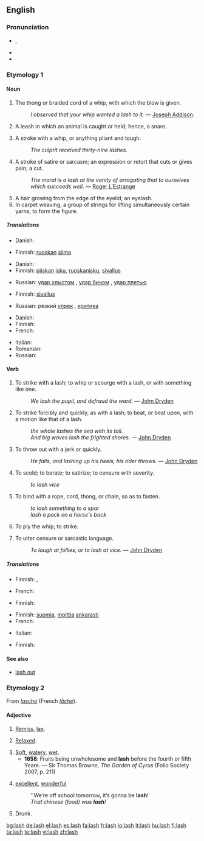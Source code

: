 {{wikipedia|dab=lash}}
==English==

===Pronunciation===
* {{a|UK|US}} {{IPA|/læʃ/}}, {{SAMPA|/l{S/}}
* {{audio|en-us-lash.ogg|Audio (US)}}
* {{rhymes|æʃ}}

===Etymology 1===
{{etystub}}

====Noun====
{{en-noun|es}}

# The thong or braided cord of a whip, with which the blow is given.
#: ''I observed that your whip wanted a lash to it.'' &mdash; [[w:Joseph Addison|Joseph Addison]].
# {{obsolete}} A leash in which an animal is caught or held; hence, a snare.
# A stroke with a whip, or anything pliant and tough.
#: ''The culprit received thirty-nine lashes.''
# A stroke of satire or sarcasm; an expression or retort that cuts or gives pain; a cut.
#: ''The moral is a lash at the vanity of arrogating that to ourselves which succeeds well.'' &mdash; [[w:Roger L'Estrange|Roger L'Estrange]]
# A hair growing from the edge of the eyelid; an eyelash.
# In carpet weaving, a group of strings for lifting simultaneously certain yarns, to form the figure.

=====Translations=====
{{trans-top|thong of a whip}}
* Danish: {{t|da|piskesnert|c}}
{{trans-mid}}
* Finnish: [[ruoskan]] [[siima]]
{{trans-bottom}}

{{trans-top|obsolete: a snare}}
{{trans-mid}}
{{trans-bottom}}

{{trans-top|stroke with a whip}}
* Danish: {{t|da|piskeslag|n}}
* Finnish: [[piiskan]] [[isku]], [[ruoskanisku]], [[sivallus]]
{{trans-mid}}
* Russian: [[удар хлыстом]] {{m}}, [[удар бичом]] {{m}}, [[удар плетью]] {{m}}
{{trans-bottom}}

{{trans-top|stroke of satire or sarcasm}}
* Finnish: [[sivallus]]
{{trans-mid}}
* Russian: резкий [[упрек]] {{m}}, [[критика]] {{f}}
{{trans-bottom}}

{{trans-top|hair growing from the eyelid}}
* Danish: {{t|da|øjenvippe|c}}
* Finnish: {{t+|fi|ripsi}}
* French: {{t+|fr|cil|m}}
{{trans-mid}}
* Italian: {{t+|it|ciglio|m}}
* Romanian: {{t|ro|geană|f}}
* Russian: {{t+|ru|ресница|f|sc=Cyrl}}
{{trans-bottom}}

{{trans-top|group of strings for lifting certain yarns}}
{{trans-mid}}
{{trans-bottom}}

====Verb====
{{en-verb|lash|es}}

# {{transitive}} To strike with a lash; to whip or scourge with a lash, or with something like one.
#: ''We lash the pupil, and defraud the ward.'' &mdash; [[w:John Dryden|John Dryden]]
# {{transitive}} To strike forcibly and quickly, as with a lash; to beat, or beat upon, with a motion like that of a lash.
#: ''the whale lashes the sea with its tail.''
#: ''And big waves lash the frighted shores.'' &mdash; [[w:John Dryden|John Dryden]]
# {{transitive}} To throw out with a jerk or quickly.
#: ''He falls, and lashing up his heels, his rider throws.'' &mdash; [[w:John Dryden|John Dryden]]
# {{transitive}} To scold; to berate; to satirize; to censure with severity.
#: ''to lash vice''
# {{transitive}} To bind with a rope, cord, thong, or chain, so as to fasten.
#: ''to lash something to a spar''
#: ''lash a pack on a horse's back''
# {{intransitive}} To ply the whip; to strike.
# {{intransitive}} To utter censure or sarcastic language.
#: ''To laugh at follies, or to lash at vice.'' &mdash; [[w:John Dryden|John Dryden]]

=====Translations=====
{{trans-top|strike with a lash}}
* Finnish: {{t-|fi|ruoskia}}, {{t+|fi|piiskata}}
{{trans-mid}}
* French: {{t+|fr|fouetter}}
{{trans-bottom}}

{{trans-top|strike forcibly, beat as if with a lash}}
* Finnish: {{t+|fi|piiskata}}
{{trans-mid}}
{{trans-bottom}}

{{trans-top|throw out with a jerk}}
{{trans-mid}}
{{trans-bottom}}

{{trans-top|scold}}
* Finnish: [[suomia]], [[moittia]] [[ankarasti]]
* French: {{t+|fr|gronder}}
{{trans-mid}}
* Italian: {{t+|it|rimproverare}}
{{trans-bottom}}

{{trans-top|bind with a rope}}
* Finnish: {{t+|fi|sitoa}}
{{trans-mid}}
{{trans-bottom}}

{{trans-top|ply the whip}}
{{trans-mid}}
{{trans-bottom}}

{{trans-top|utter censure}}
{{trans-mid}}
{{trans-bottom}}

====See also====
* [[lash out]]

===Etymology 2===
From {{etyl|fro}} ''[[lasche]]'' (French ''[[lâche]]'').

====Adjective====
{{en-adj}}

# {{obsolete}} [[remiss|Remiss]], [[lax]].
# {{obsolete}} [[relaxed|Relaxed]].
# [[soft|Soft]], [[watery]], [[wet]].
#* '''1658''': Fruits being unwholesome and '''lash''' before the fourth or fifth Yeare. — Sir Thomas Browne, ''The Garden of Cyrus'' (Folio Society 2007, p. 211)
# {{context|Mid-Ulster|Northern Ireland}} [[excellent]], [[wonderful]]
#: ''We’re off school tomorrow, it’s gonna be '''lash'''!
#: ''That chinese (food) was '''lash'''!''
# Drunk.

[[bg:lash]]
[[de:lash]]
[[el:lash]]
[[es:lash]]
[[fa:lash]]
[[fr:lash]]
[[io:lash]]
[[it:lash]]
[[hu:lash]]
[[fi:lash]]
[[ta:lash]]
[[te:lash]]
[[vi:lash]]
[[zh:lash]]